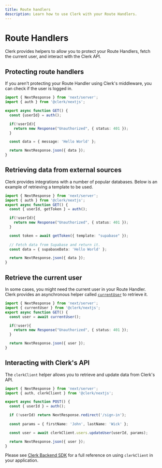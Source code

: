```yaml
---
title: Route handlers
description: Learn how to use Clerk with your Route Handlers.
---
```

# Route Handlers

Clerk provides helpers to allow you to protect your Route Handlers, fetch the current user, and interact with the Clerk API.

## Protecting route handlers

If you aren't protecting your Route Handler using Clerk's middleware, you can check if the user is logged in.

```ts filename="app/api/route.ts"
import { NextResponse } from 'next/server';
import { auth } from '@clerk/nextjs';

export async function GET() {
  const {userId} = auth();

  if(!userId){
    return new Response("Unauthorized", { status: 401 });
  }

  const data = { message: 'Hello World' };

  return NextResponse.json({ data });
}
```

## Retrieving data from external sources

Clerk provides integrations with a number of popular databases. Below is an example of retrieving a template to be used.

```ts filename="app/api/route.ts"
import { NextResponse } from 'next/server';
import { auth } from '@clerk/nextjs';
export async function GET() {
  const { userId, getToken } = auth();

  if(!userId){
    return new Response("Unauthorized", { status: 401 });
  }

  const token = await getToken({ template: "supabase" });
  
  // Fetch data from Supabase and return it.
  const data = { supabaseData: 'Hello World' };

  return NextResponse.json({ data });
}
```

## Retrieve the current user

In some cases, you might need the current user in your Route Handler. Clerk provides an asynchronous helper called [`currentUser`](/docs/references/nextjs/current-user) to retrieve it.

```ts filename="app/api/route.ts"
import { NextResponse } from 'next/server';
import { currentUser } from '@clerk/nextjs';
export async function GET() {
  const user = await currentUser();

  if(!user){
    return new Response("Unauthorized", { status: 401 });
  }

  return NextResponse.json({ user });
}
```

## Interacting with Clerk's API

The `clerkClient` helper allows you to retrieve and update data from Clerk's API. 

```ts filename="app/api/route.ts"
import { NextResponse } from 'next/server';
import { auth, clerkClient } from '@clerk/nextjs';

export async function POST() {
  const { userId } = auth();

  if (!userId) return NextResponse.redirect('/sign-in');
  
  const params = { firstName: 'John', lastName: 'Wick' };

  const user = await clerkClient.users.updateUser(userId, params);

  return NextResponse.json({ user });
}

```

<Callout type="info">

Please see [Clerk Backend SDK](/docs/references/backend/overview) for a full reference on using `clerkClient` in your application.

</Callout>
